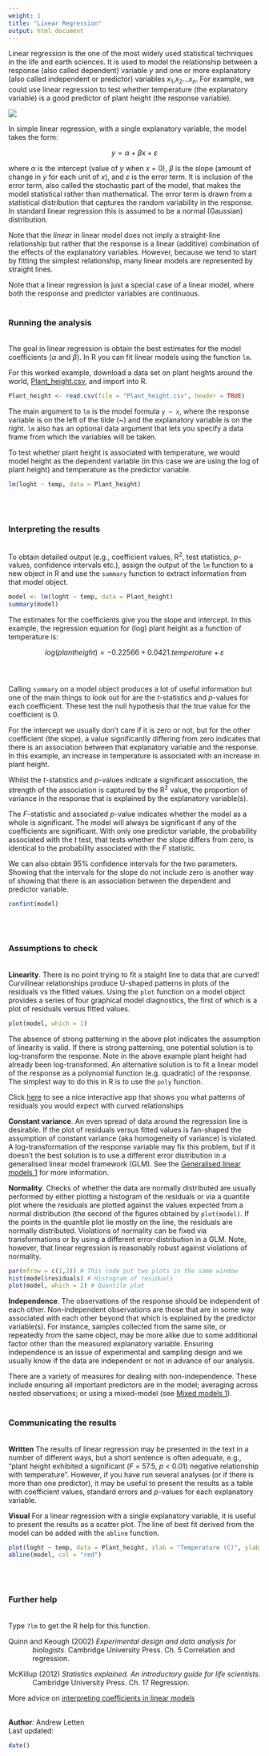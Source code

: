 ```yaml
---
weight: 1
title: "Linear Regression"
output: html_document
---
```



Linear regression is the one of the most widely used statistical techniques in the life and earth sciences. It is used to model the relationship between a response (also called dependent) variable $y$ and one or more explanatory (also called independent or predictor) variables $x_{1}$,$x_{2}$...$x_{n}$. For example, we could use linear regression to test whether temperature (the explanatory variable) is a good predictor of plant height (the response variable).

![](Linear_regression_image.jpg)

In simple linear regression, with a single explanatory variable, the model takes the form:

$$y = \alpha + \beta x + \varepsilon $$ 

where $\alpha$ is the intercept (value of $y$ when $x$ = 0), $\beta$ is the slope (amount of change in $y$ for each unit of $x$), and $\varepsilon$ is the error term. It is inclusion of the error term, also called the stochastic part of the model, that makes the model statistical rather than mathematical. The error term is drawn from a statistical distribution that captures the random variability in the response. In standard linear regression this is assumed to be a normal (Gaussian) distribution. 

Note that the *linear* in linear model does not imply a straight-line relationship but rather that the response is a linear (additive) combination of the effects of the explanatory variables. However, because we tend to start by fitting the simplest relationship, many linear models are represented by straight lines.

Note that a linear regression is just a special case of a linear model, where both the response and predictor variables are continuous.
<br><br>

### Running the analysis
<br>
The goal in linear regression is obtain the best estimates for the model coefficients ($\alpha$ and $\beta$). In R you can fit linear models using the function `lm`.

For this worked example, download a data set on plant heights around the world, [Plant_height.csv](http://environmentalcomputing.net/wp-content/uploads/2016/05/Plant_height.csv), and import into R.

```r
Plant_height <- read.csv(file = "Plant_height.csv", header = TRUE)
```

The main argument to `lm` is the model formula `y ~ x`, where the response variable is on the left of the tilde (~) and the explanatory variable is on the right. `lm` also has an optional data argument that lets you specify a data frame from which the variables will be taken.

To test whether plant height is associated with temperature, we would model height as the dependent variable (in this case we are using the log of plant height) and temperature as the predictor variable. 

```r
lm(loght ~ temp, data = Plant_height)
```
<br><br>

### Interpreting the results
<br>
To obtain detailed output (e.g., coefficient values, R^2^, test statistics, *p*-values, confidence intervals etc.), assign the output of the `lm` function to a new object in R and use the `summary` function to extract information from that model object.

```r
model <- lm(loght ~ temp, data = Plant_height)
summary(model)
```

The estimates for the coefficients give you the slope and intercept. In this example, the regression equation for (log) plant height as a function of temperature is:

$$log(plant height) = -0.22566 +0.0421.temperature + \varepsilon $$ 
<br><br>

Calling `summary` on a model object produces a lot of useful information but one of the main things to look out for are the *t*-statistics and *p*-values for each coefficient. These test the null hypothesis that the true value for the coefficient is 0. 

For the intercept we usually don't care if it is zero or not, but for the other coefficient (the slope), a value significantly differing from zero indicates that there is an association between that explanatory variable and the response. In this example, an increase in temperature is associated with an increase in plant height.

Whilst the *t*-statistics and *p*-values indicate a significant association, the strength of the association is captured by the R^2^ value, the proportion of variance in the response that is explained by the explanatory variable(s).

The *F*-statistic and associated *p*-value indicates whether the model as a whole is significant. The model will always be significant if any of the coefficients are significant. With only one predictor variable, the probability associated with the *t* test, that tests whether the slope differs from zero, is identical to the probability associated with the *F* statistic.

We can also obtain 95% confidence intervals for the two parameters. Showing that the intervals for the slope do not include zero is another way of showing that there is an association between the dependent and predictor variable.

```r
confint(model)
```
<br><br>

### Assumptions to check
<br>
**Linearity**. There is no point trying to fit a staight line to data that are curved! Curvilinear relationships produce U-shaped patterns in plots of the residuals vs the fitted values. Using the `plot` function on a model object provides a series of four graphical model diagnostics, the first of which is a plot of residuals versus fitted values.

```r
plot(model, which = 1)
```

The absence of strong patterning in the above plot indicates the assumption of linearity is valid. If there is strong patterning, one potential solution is to log-transform the response. Note in the above example plant height had already been log-transformed. An alternative solution is to fit a linear model of the response as a polynomial function (e.g. quadratic) of the response. The simplest way to do this in R is to use the `poly` function.

Click [here](https://gallery.shinyapps.io/slr_diag/) to see a nice interactive app that shows you what patterns of residuals you would expect with curved relationships 

**Constant variance**. An even spread of data around the regression line is desirable. If the plot of residuals versus fitted values is fan-shaped the assumption of constant variance (aka homogeneity of variance) is violated. A log-transformation of the response variable may fix this problem, but if it doesn't the best solution is to use a different error distribution in a generalised linear model framework (GLM). See the [Generalised linear models 1](http://environmentalcomputing.net/generalised-linear-models-1/) for more information.        

**Normality**. Checks of whether the data are normally distributed are usually performed by either plotting a histogram of the residuals or via a quantile plot where the residuals are plotted against the values expected from a normal distribution (the second of the figures obtained by `plot(model)`. If the points in the quantile plot lie mostly on the line, the residuals are normally distributed. Violations of normality can be fixed via transformations or by using a different error-distribution in a GLM. Note, however, that linear regression is reasonably robust against violations of normality.

```r
par(mfrow = c(1,2)) # This code put two plots in the same window
hist(model$residuals) # Histogram of residuals
plot(model, which = 2) # Quantile plot
```

**Independence**. The observations of the response should be independent of each other. Non-independent observations are those that are in some way associated with each other beyond that which is explained by the predictor variable(s). For instance, samples collected from the same site, or repeatedly from the same object, may be more alike due to some additional factor other than the measured explanatory variable. Ensuring independence is an issue of experimental and sampling design and we usually know if the data are independent or not in advance of our analysis.

There are a variety of measures for dealing with non-independence. These include ensuring all important predictors are in the model; averaging across nested observations; or using a mixed-model (see [Mixed models 1](http://environmentalcomputing.net/mixed-models-1/)). 
<br><br>

### Communicating the results
<br>
**Written**  The results of linear regression may be presented in the text in a number of different ways, but a short sentence is often adequate, e.g., "plant height exhibited a significant (*F* = 57.5, *p* < 0.01) negative relationship with temperature". However, if you have run several analyses (or if  there is more than one predictor), it may be useful to present the results as a table with coefficient values, standard errors and *p*-values for each explanatory variable.  

**Visual** For a linear regression with a single explanatory variable, it is useful to present the results as a scatter plot. The line of best fit derived from the model can be added with the `abline` function.

```r
plot(loght ~ temp, data = Plant_height, xlab = "Temperature (C)", ylab = "log(Plant height)",pch=16)
abline(model, col = "red")
```
<br><br>

### Further help
<br>
Type `?lm` to get the R help for this function. 

<p style="margin-left: .5in; text-indent: -.5in;">Quinn and Keough (2002) *Experimental design and data analysis for biologists*. Cambridge University Press. Ch. 5 Correlation and regression.</p>

<p style="margin-left: .5in; text-indent: -.5in;">McKillup (2012) *Statistics explained. An introductory guide for life scientists.* Cambridge University Press. Ch. 17 Regression.</p>

More advice on [interpreting coefficients in linear models](http://environmentalcomputing.net/how-to-interpret-linear-models/)
<br><br>

**Author**: Andrew Letten
<br>
Last updated:
```r
date()
```
